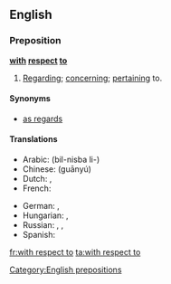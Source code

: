 ==English==

===Preposition===
'''[[with]] [[respect]] [[to]]'''

# [[regarding|Regarding]]; [[concerning]]; [[pertaining]] to.

====Synonyms====
* [[as regards]]

====Translations====
{{trans-top|pertaining to}}
* Arabic: {{t|ar|بالنسبة ل}} (bil-nisba li-)
* Chinese: {{t|cmn|关于|sc=Hani}} (guānyú)
* Dutch: {{t-|nl|ten opzichte van}}, {{t-|nl|met betrekking tot}}
* French: {{t|fr|quant à}}
{{trans-mid}}
* German: {{t|de|in Bezug auf}}, {{t+|de|bezüglich}}
* Hungarian: {{t+|hu|szerint}},  {{t|hu|megfelelően}}
* Russian: {{t|ru|что касается}}, {{t+|ru|относительно}}, {{t|ru|касательно}}
* Spanish: {{t|fr|en cuanto a}}
{{trans-bottom}}

[[Category:English prepositions]]

[[fr:with respect to]]
[[ta:with respect to]]